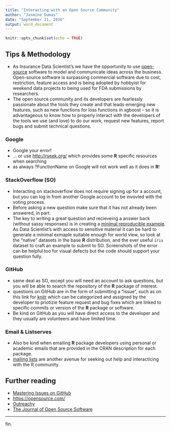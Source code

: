 ---
title: "Interacting with an Open Source Community"
author: "Jasmine Dumas"
date: "September 21, 2016"
output: word_document
---

```{r setup, include=FALSE}
knitr::opts_chunk$set(echo = TRUE)
```


## Tips & Methodology

+ As Insurance Data Scientist's we have the opportunity to use [open-source](https://opensource.org/) software to model and communicate ideas across the business. Open-source software is surpassing commercial software due to cost, restriction, feature access and is being adopted by hobbyist for weekend data projects to being used for FDA submissions by researchers. 
+ The open source community and its developers are fearlessly passionate about the tools they create and that leads emerging new features, such as new functions for loss functions in xgboost - so it is advantageous to know how to properly interact with the developers of the tools we use (and love) to do our work, request new features, report bugs and submit technical questions.

### Google

+ Google your error!
+ ... or use [http://rseek.org/](http://rseek.org/) which provides some **R** specific resources when searching
+ as always ?FunctionName on Google will not work well as it does in **R**!

### StackOverflow (SO)

+ Interacting on stackoverflow does not require signing up for a account, but you can log in from another Google account to be invovled with the voting process.
+ Before asking a new question make sure that it has not already been answered, in part.
+ The key to writing a great question and recieveing a answer back (without sassy responses) is in creating a [minimal reproducible example](http://stackoverflow.com/questions/5963269/how-to-make-a-great-r-reproducible-example). As Data Scientist's with access to sensitive material it can be hard to generate a minimal exmaple suitable enough for world view, so look at the "native" datasets in the base **R** distribution, and the ever useful `iris` dataset to craft an example to submit to SO. Screenshots of the error can be helpful too for visual defects but the code should support your question fully.

### GitHub

+ same deal as SO, except you will need an account to ask questions, but you will be able to search the repository of the **R** package of interest. 
+ questions on GitHub are in the form of submitting a "issue", such as on this link for [knitr](https://github.com/yihui/knitr/issues) which can be categorized and assigned by the developer to priotizie feature request and bug fixes which are linked to specific commits or version of the **R** package or software. 
+ Be kind on GitHub as you will have direct access to the developer and they usually are volunteers and have limited time.


### Email & Listserves

+ Also be kind when emailing **R** package developers using personal or academic emails that are provided in the CRAN description for each package.
+ [mailing lists](https://www.r-project.org/mail.html) are another avenue for seeking out help and interacticing with the R community.

## Further reading

+ [Mastering Issues on GitHub](https://guides.github.com/features/issues/)
+ [https://opensource.com/](https://opensource.com/)
+ [Outreachy](https://www.gnome.org/outreachy/)
+ [The Journal of Open Source Software](http://joss.theoj.org/)


____
fin. 
